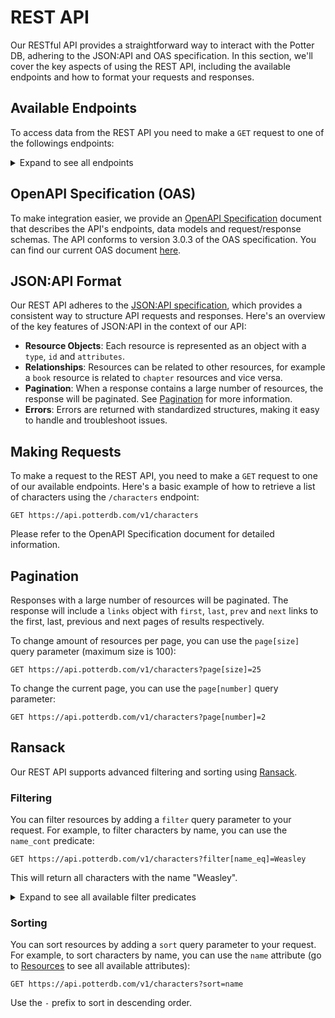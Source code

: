 # REST API

Our RESTful API provides a straightforward way to interact with the Potter DB, adhering to the JSON:API and OAS specification. In this section, we'll cover the key aspects of using the REST API, including the available endpoints and how to format your requests and responses.

## Available Endpoints

To access data from the REST API you need to make a `GET` request to one of the followings endpoints:

<details>
<summary>Expand to see all endpoints</summary>

**Books**
- `/v1/books`: Retrieve a list of books.
- `/v1/books/{id}`: Retrieve a single book by its ID.
- `/v1/books/{book_id}/chapters`: Retrieve a list of chapters for a given book.
- `/v1/books/{book_id}/chapters/{id}`: Retrieve a single chapter for a given book by its ID.

**Characters**
- `/v1/characters`: Retrieve a list of characters.
- `/v1/characters/{id}`: Retrieve a single character by its ID.

**Movies**
- `/v1/movies`: Retrieve a list of movies.
- `/v1/movies/{id}`: Retrieve a single movie by its ID.

**Potions**
- `/v1/potions`: Retrieve a list of potions.
- `/v1/potions/{id}`: Retrieve a single potion by its ID.

**Spells**
- `/v1/spells`: Retrieve a list of spells.
- `/v1/spells/{id}`: Retrieve a single spell by its ID.

IDs must be provided as UUIDs or slugs.

</details>

## OpenAPI Specification (OAS)

To make integration easier, we provide an [OpenAPI Specification](https://openapis.org) document that describes the API's endpoints, data models and request/response schemas.
The API conforms to version 3.0.3 of the OAS specification.
You can find our current OAS document [here](https://api.potterdb.com/v1/openapi.json).

## JSON:API Format

Our REST API adheres to the [JSON:API specification](https://jsonapi.org/), which provides a consistent way to structure API requests and responses. Here's an overview of the key features of JSON:API in the context of our API:

- **Resource Objects**: Each resource is represented as an object with a `type`, `id` and `attributes`.
- **Relationships**: Resources can be related to other resources, for example a `book` resource is related to `chapter` resources and vice versa.
- **Pagination**: When a response contains a large number of resources, the response will be paginated. See [Pagination](#pagination) for more information.
- **Errors**: Errors are returned with standardized structures, making it easy to handle and troubleshoot issues.

## Making Requests

To make a request to the REST API, you need to make a `GET` request to one of our available endpoints.
Here's a basic example of how to retrieve a list of characters using the `/characters` endpoint:

```http
GET https://api.potterdb.com/v1/characters
```

Please refer to the OpenAPI Specification document for detailed information.

## Pagination

Responses with a large number of resources will be paginated. The response will include a `links` object with `first`, `last`, `prev` and `next` links to the first, last, previous and next pages of results respectively.

To change amount of resources per page, you can use the `page[size]` query parameter (maximum size is 100):

```http
GET https://api.potterdb.com/v1/characters?page[size]=25
```

To change the current page, you can use the `page[number]` query parameter:

```http
GET https://api.potterdb.com/v1/characters?page[number]=2
```

## Ransack

Our REST API supports advanced filtering and sorting using [Ransack](https://activerecord-hackery.github.io/ransack/).

### Filtering

You can filter resources by adding a `filter` query parameter to your request. For example, to filter characters by name, you can use the `name_cont` predicate:

```http
GET https://api.potterdb.com/v1/characters?filter[name_eq]=Weasley
```

This will return all characters with the name "Weasley".

<details>
  <summary>Expand to see all available filter predicates</summary>- `eq`: equals - `eq_any`: equals
  any - `eq_all`: equals all - `not_eq`: not equal to - `not_eq_any`: not equal to any -
  `not_eq_all`: not equal to all - `matches`: matches - `matches_any`: matches any - `matches_all`:
  matches all - `does_not_match`: doesn't match - `does_not_match_any`: doesn't match any -
  `does_not_match_all`: doesn't match all - `lt`: less than - `lt_any`: less than any - `lt_all`:
  less than all - `lteq`: less than or equal to - `lteq_any`: less than or equal to any -
  `lteq_all`: less than or equal to all - `gt`: greater than - `gt_any`: greater than any -
  `gt_all`: greater than all - `gteq`: greater than or equal to - `gteq_any`: greater than or equal
  to any - `gteq_all`: greater than or equal to all - `in`: in - `in_any`: in any - `in_all`: in all
  - `not_in`: not in - `not_in_any`: not in any - `not_in_all`: not in all - `cont`: contains -
  `cont_any`: contains any - `cont_all`: contains all - `not_cont`: doesn't contain -
  `not_cont_any`: doesn't contain any - `not_cont_all`: doesn't contain all - `start`: starts with -
  `start_any`: starts with any - `start_all`: starts with all - `not_start`: doesn't start with -
  `not_start_any`: doesn't start with any - `not_start_all`: doesn't start with all - `end`: ends
  with - `end_any`: ends with any - `end_all`: ends with all - `not_end`: doesn't end with -
  `not_end_any`: doesn't end with any - `not_end_all`: doesn't end with all - `'true'`: is true -
  `'false'`: is false - `present`: is present - `blank`: is blank - `'null'`: is null - `not_null`:
  is not null
</details>

### Sorting

You can sort resources by adding a `sort` query parameter to your request. For example, to sort characters by name, you can use the `name` attribute (go to [Resources](#resources) to see all available attributes):

```http
GET https://api.potterdb.com/v1/characters?sort=name
```

Use the `-` prefix to sort in descending order.
